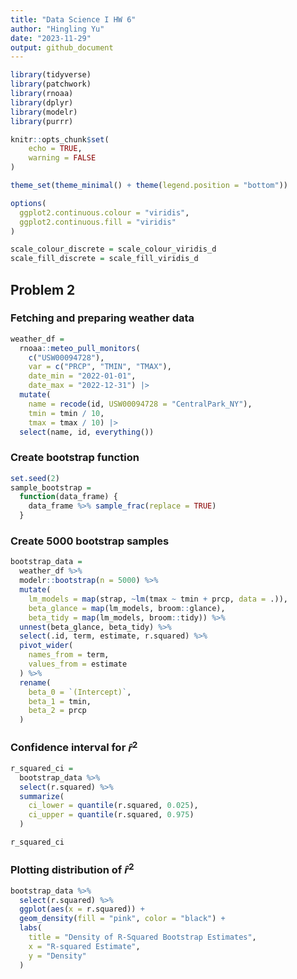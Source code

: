 ```yaml
---
title: "Data Science I HW 6"
author: "Hingling Yu"
date: "2023-11-29"
output: github_document
---
```


```r
library(tidyverse)
library(patchwork)
library(rnoaa)
library(dplyr)
library(modelr)
library(purrr)

knitr::opts_chunk$set(
	echo = TRUE,
	warning = FALSE
)

theme_set(theme_minimal() + theme(legend.position = "bottom"))

options(
  ggplot2.continuous.colour = "viridis",
  ggplot2.continuous.fill = "viridis"
)

scale_colour_discrete = scale_colour_viridis_d
scale_fill_discrete = scale_fill_viridis_d

```


## Problem 2
### Fetching and preparing weather data
```r
weather_df = 
  rnoaa::meteo_pull_monitors(
    c("USW00094728"),
    var = c("PRCP", "TMIN", "TMAX"), 
    date_min = "2022-01-01",
    date_max = "2022-12-31") |>
  mutate(
    name = recode(id, USW00094728 = "CentralPark_NY"),
    tmin = tmin / 10,
    tmax = tmax / 10) |>
  select(name, id, everything())

```

### Create bootstrap function 

```r
set.seed(2)
sample_bootstrap = 
  function(data_frame) {
    data_frame %>% sample_frac(replace = TRUE)
  }

```

### Create 5000 bootstrap samples

```r
bootstrap_data = 
  weather_df %>%  
  modelr::bootstrap(n = 5000) %>% 
  mutate(
    lm_models = map(strap, ~lm(tmax ~ tmin + prcp, data = .)),
    beta_glance = map(lm_models, broom::glance),
    beta_tidy = map(lm_models, broom::tidy)) %>% 
  unnest(beta_glance, beta_tidy) %>% 
  select(.id, term, estimate, r.squared) %>% 
  pivot_wider(
    names_from = term, 
    values_from = estimate
  ) %>% 
  rename(
    beta_0 = `(Intercept)`,
    beta_1 = tmin,
    beta_2 = prcp
  )
```

### Confidence interval for $\hat{r}^2$

```r
r_squared_ci = 
  bootstrap_data %>%
  select(r.squared) %>%
  summarize(
    ci_lower = quantile(r.squared, 0.025),
    ci_upper = quantile(r.squared, 0.975)
  )

r_squared_ci
```
### Plotting distribution of $\hat{r}^2$

```r
bootstrap_data %>%
  select(r.squared) %>%
  ggplot(aes(x = r.squared)) + 
  geom_density(fill = "pink", color = "black") + 
  labs(
    title = "Density of R-Squared Bootstrap Estimates",
    x = "R-squared Estimate",
    y = "Density"
  )
```


